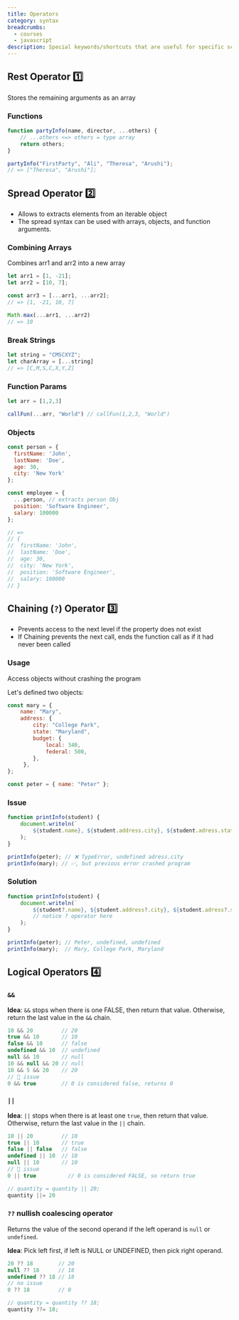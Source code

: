 ```yaml
---
title: Operators
category: syntax
breadcrumbs: 
  - courses
  - javascript
description: Special keywords/shortcuts that are useful for specific scenarios 
---
```



## Rest Operator 1️⃣

Stores the remaining arguments as an array

### Functions
```javascript /...others/
function partyInfo(name, director, ...others) {
	// ...others <=> others = type array
	return others;
}

partyInfo("FirstParty", "Ali", "Theresa", "Arushi");
// => ["Theresa", "Arushi"];
```

## Spread Operator 2️⃣ 
- Allows to extracts elements from  an iterable object
- The spread syntax can be used with arrays, objects, and function arguments.

### Combining Arrays

Combines arr1 and arr2 into a new array

```javascript {4}
let arr1 = [1, -21];
let arr2 = [10, 7];

const arr3 = [...arr1, ...arr2]; 
// => [1, -21, 10, 7]

Math.max(...arr1, ...arr2)
// => 10
```

### Break Strings
```javascript {2}
let string = "CMSCXYZ";
let charArray = [...string]
// => [C,M,S,C,X,Y,Z]
```

### Function Params
```javascript {3}
let arr = [1,2,3]

callFun(...arr, "World") // callFun(1,2,3, "World")
```

### Objects
```javascript {9}
const person = {
  firstName: 'John',
  lastName: 'Doe',
  age: 30,
  city: 'New York'
};

const employee = {
  ...person, // extracts person Obj
  position: 'Software Engineer',
  salary: 100000
};

// => 
// {
//  firstName: 'John',
//  lastName: 'Doe',
//  age: 30,
//  city: 'New York',
//  position: 'Software Engineer',
//  salary: 100000
// }
```


## Chaining (`?`) Operator 3️⃣
- Prevents access to the next level if the property does not exist
- If Chaining prevents the next call, ends the function call as if it had never been called


### Usage
Access objects without crashing the program

Let's defined two objects:
```javascript
const mary = {
    name: "Mary",
    address: {
        city: "College Park",
        state: "Maryland",
        budget: {
            local: 340,
            federal: 500,
        },
     },
};
```

```javascript
const peter = { name: "Peter" };
```

### Issue
```javascript
function printInfo(student) {
    document.writeln(`
        ${student.name}, ${student.address.city}, ${student.adress.state}`
    );
}

printInfo(peter); // ❌ TypeError, undefined adress.city
printInfo(mary); // ✅, but previous error crashed program
```


### Solution
```javascript
function printInfo(student) {
    document.writeln(`
        ${student?.name}, ${student.address?.city}, ${student.adress?.state}`
        // notice ? operator here
    );
}

printInfo(peter); // Peter, undefined, undefined
printInfo(mary);  // Mary, College Park, Maryland
```


##  Logical Operators 4️⃣

### `&&`

**Idea**: `&&` stops when there is one FALSE, then return that value. Otherwise, return the last value in the `&&` chain.

```javascript {8-9}
10 && 20         // 20  
true && 10       // 10  
false && 10      // false  
undefined && 10  // undefined  
null && 10       // null
10 && null && 20 // null
10 && 5 && 20    // 20
// 👀 issue
0 && true        // 0 is considered false, returns 0
```

### `||` 

**Idea**: `||` stops when there is at least one `true`, then return that value. Otherwise, return the last value in the `||` chain.

```javascript {6-7}
10 || 20         // 10  
true || 10       // true  
false || false   // false
undefined || 10  // 10  
null || 10       // 10
// 👀 issue
0 || true          // 0 is considered FALSE, so return true

// quantity = quantity || 20;
quantity ||= 20
```


### `??` nullish coalescing operator
Returns the value of the second operand if the left operand is `null` or `undefined`. 

**Idea**: Pick left first, if left is NULL or UNDEFINED, then pick right operand.

```javascript {4-5}
20 ?? 18        // 20
null ?? 18      // 18
undefined ?? 18 // 18
// no issue
0 ?? 18         // 0 

// quantity = quantity ?? 18;
quantity ??= 18;
```

